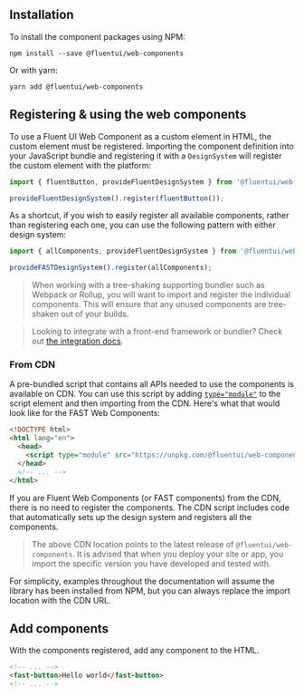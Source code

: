 
<Meta title="Getting Started/Installation" />

## Installation

To install the component packages using NPM:

```shell
npm install --save @fluentui/web-components
```

Or with yarn:

```shell
yarn add @fluentui/web-components
```

## Registering & using the web components

To use a Fluent UI Web Component as a custom element in HTML, the custom element must be registered.
Importing the component definition into your JavaScript bundle and registering it with a `DesignSystem` will register the custom element with the platform:

```js
import { fluentButton, provideFluentDesignSystem } from '@fluentui/web-components';

provideFluentDesignSystem().register(fluentButton());
```

As a shortcut, if you wish to easily register all available components, rather than registering each one, you can use the following pattern with either design system:

```js
import { allComponents, provideFluentDesignSystem } from '@fluentui/web-components';

provideFASTDesignSystem().register(allComponents);
```

> When working with a tree-shaking supporting bundler such as Webpack or Rollup, you will want to import and register the individual components. This will ensure that any unused components are tree-shaken out of your builds.

> Looking to integrate with a front-end framework or bundler? Check out [the integration docs](?path=/story/integrations-introduction--page).

### From CDN

A pre-bundled script that contains all APIs needed to use the components is available on CDN. You can use this script by adding [`type="module"`](https://developer.mozilla.org/en-US/docs/Web/JavaScript/Guide/Modules) to the script element and then importing from the CDN. Here's what that would look like for the FAST Web Components:

```html
<!DOCTYPE html>
<html lang="en">
  <head>
    <script type="module" src="https://unpkg.com/@fluentui/web-components"></script>
  </head>
  <!-- ... -->
</html>
```

If you are Fluent Web Components (or FAST components) from the CDN, there is no need to register the components. The CDN script includes code that automatically sets up the design system and registers all the components.

> The above CDN location points to the latest release of `@fluentui/web-components`. It is advised that when you deploy your site or app, you import the specific version you have developed and tested with.

For simplicity, examples throughout the documentation will assume the library has been installed from NPM, but you can always replace the import location with the CDN URL.

## Add components

With the components registered, add any component to the HTML.

```html
<!-- ... -->
<fast-button>Hello world</fast-button>
<!-- ... -->
```
